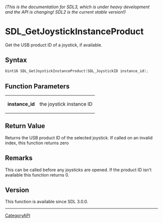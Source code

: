====== (This is the documentation for SDL3, which is under heavy development and the API is changing! SDL2 is the current stable version!) ======
= SDL_GetJoystickInstanceProduct =

Get the USB product ID of a joystick, if available.

== Syntax ==

<syntaxhighlight lang='c'>
Uint16 SDL_GetJoystickInstanceProduct(SDL_JoystickID instance_id);
</syntaxhighlight>

== Function Parameters ==

{|
|'''instance_id'''
|the joystick instance ID
|}

== Return Value ==

Returns the USB product ID of the selected joystick. If called on an
invalid index, this function returns zero

== Remarks ==

This can be called before any joysticks are opened. If the product ID isn't
available this function returns 0.

== Version ==

This function is available since SDL 3.0.0.

----
[[CategoryAPI]]


